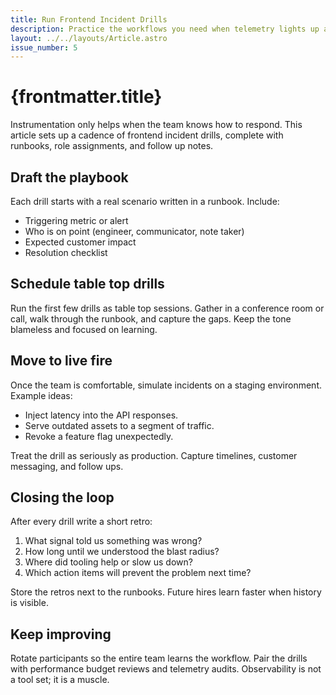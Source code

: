 ```yaml
---
title: Run Frontend Incident Drills
description: Practice the workflows you need when telemetry lights up and customers cannot wait.
layout: ../../layouts/Article.astro
issue_number: 5
---
```



# {frontmatter.title}

<FancyParagraph>
Instrumentation only helps when the team knows how to respond. This article sets up a cadence of
frontend incident drills, complete with runbooks, role assignments, and follow up notes.
</FancyParagraph>

## Draft the playbook

Each drill starts with a real scenario written in a runbook. Include:

* Triggering metric or alert
* Who is on point (engineer, communicator, note taker)
* Expected customer impact
* Resolution checklist

## Schedule table top drills

Run the first few drills as table top sessions. Gather in a conference room or call, walk through the runbook, and capture the gaps. Keep the tone blameless and focused on learning.

## Move to live fire

Once the team is comfortable, simulate incidents on a staging environment. Example ideas:

* Inject latency into the API responses.
* Serve outdated assets to a segment of traffic.
* Revoke a feature flag unexpectedly.

Treat the drill as seriously as production. Capture timelines, customer messaging, and follow ups.

## Closing the loop

After every drill write a short retro:

1. What signal told us something was wrong?
2. How long until we understood the blast radius?
3. Where did tooling help or slow us down?
4. Which action items will prevent the problem next time?

Store the retros next to the runbooks. Future hires learn faster when history is visible.

## Keep improving

Rotate participants so the entire team learns the workflow. Pair the drills with performance budget reviews and telemetry audits. Observability is not a tool set; it is a muscle.
